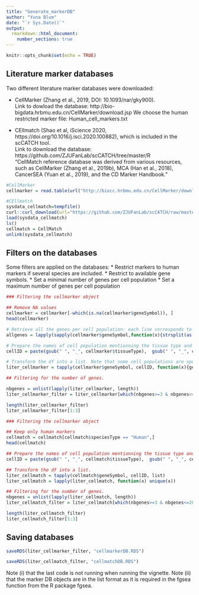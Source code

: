 ```yaml
---
title: "Generate_markerDB"
author: "Yuna Blum"
date: "`r Sys.Date()`"
output:
  rmarkdown::html_document:
    number_sections: true
---
```


```r
knitr::opts_chunk$set(echo = TRUE)
```

## Literature marker databases

Two different literature marker databases were downloaded: 

* CellMarker  (Zhang et al., 2019, DOI: 10.1093/nar/gky900).  
Link to dowload the database: http://bio-bigdata.hrbmu.edu.cn/CellMarker/download.jsp
We choose the human restricted marker file: Human_cell_markers.txt  



* CEllmatch (Shao et al, iScience 2020, https://doi.org/10.1016/j.isci.2020.100882), which is included in the scCATCH tool.  
Link to download the database: https://github.com/ZJUFanLab/scCATCH/tree/master/R  
"CellMatch reference database was derived from various resources, such as CellMarker (Zhang et al., 2019b), MCA (Han et al., 2018), CancerSEA (Yuan et al., 2019), and the CD Marker Handbook."


```r
#CellMarker
cellmarker = read.table(url("http://biocc.hrbmu.edu.cn/CellMarker/download/Human_cell_markers.txt"), header=TRUE, sep="\t")

#CEllmatch
sysdata_cellmatch=tempfile()
curl::curl_download(url="https://github.com/ZJUFanLab/scCATCH/raw/master/R/sysdata.rda", sysdata_cellmatch)
load(sysdata_cellmatch)
ls()
cellmatch = CellMatch
unlink(sysdata_cellmatch)
```

## Filters on the databases

Some filters are applied on the databases:
* Restrict markers to human markers if several species are included.
* Restrict to available gene symbols.
* Set a minimal number of genes per cell population 
* Set a maximum number of genes per cell population 

```r

### Filtering the cellmarker object

## Remove NA values
cellmarker = cellmarker[-which(is.na(cellmarker$geneSymbol)), ]
head(cellmarker)

# Retrieve all the genes per cell population: each line corresponds to a particular cell populations. The gene markers are separated by a coma.
allgenes = lapply(sapply(cellmarker$geneSymbol,function(x){strsplit(as.character(x),", ")}), function(x){genes = unique(gsub("\\[|]", "", x)) ; return(genes)})

# Prepare the names of cell population mentionning the tissue type and cell type
cellID = paste(gsub(" ", "_", cellmarker$tissueType),  gsub(" ", "_", cellmarker$cellType), gsub("[+]", "plus", gsub("[(]|[)]|-","", gsub(" ", "_", cellmarker$cellName))), sep=".")

# Transform the df into a list. Note that some cell populations are specified several times in the file, with common genes. In addition we remove the NA values.
liter_cellmarker = tapply(cellmarker$geneSymbol, cellID, function(x){genes = unique(unlist(strsplit(as.character(x),", "))) ; if(sum(genes=="NA")>0){genes = genes[-which(genes=="NA")]} ; return(genes)})

## Filtering for the number of genes.

nbgenes = unlist(lapply(liter_cellmarker, length))
liter_cellmarker_filter = liter_cellmarker[which(nbgenes>=3 & nbgenes<=200)]

length(liter_cellmarker_filter)
liter_cellmarker_filter[1:3]

```

```r

### Filtering the cellmarker object

## Keep only human markers
cellmatch = cellmatch[cellmatch$speciesType == "Human",]
head(cellmatch)

## Prepare the names of cell population mentionning the tissue type and cell type
cellID = paste(gsub(" ", "_", cellmatch$tissueType),  gsub(" ", "_", cellmatch$cellType), gsub("[+]", "plus", gsub("[(]|[)]|-","", gsub(" ", "_", cellmatch$cellName))), sep=".")

## Transform the df into a list. 
liter_cellmatch = tapply(cellmatch$geneSymbol, cellID, list)
liter_cellmatch = lapply(liter_cellmatch, function(x) unique(x))

## Filtering for the number of genes.
nbgenes = unlist(lapply(liter_cellmatch, length))
liter_cellmatch_filter = liter_cellmatch[which(nbgenes>=3 & nbgenes<=200)]

length(liter_cellmatch_filter)
liter_cellmatch_filter[1:3]

```
## Saving databases

```r
saveRDS(liter_cellmarker_filter, "cellmarkerDB.RDS")

saveRDS(liter_cellmatch_filter, "cellmatchDB.RDS")

```

Note (i) that the last code is not running when running the vignette. 
Note (ii) that the marker DB objects are in the list format as it is required in the fgsea function from the R package fgsea.


